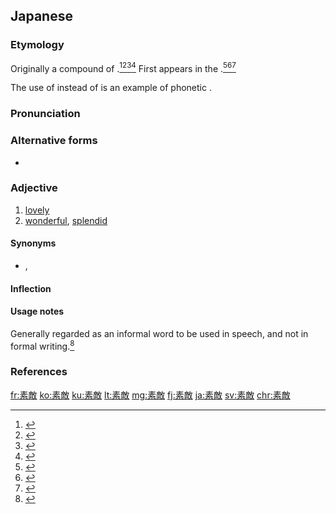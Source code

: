 ==Japanese==
{{ja-kanjitab|す|てき|yomi=on}}

===Etymology===
Originally a compound of {{compound|lang=ja|sort=すてき|素|tr1=su|pos1=abbreviation of {{m|ja|素晴らしい}} ''subarashii'', “wonderful, superb”|的|tr2=teki|t2=-ish, -like|pos=adjectivizing suffix}}.<ref name="KDJ">{{R:Kokugo Dai Jiten}}</ref><ref name="DJR">{{R:Daijirin}}</ref><ref name="DJS">{{R:Daijisen}}</ref><ref name="SMK5">{{R:Shinmeikai5}}</ref>  First appears in the {{w|Edo period}}.<ref name="KDJ">{{R:Kokugo Dai Jiten}}</ref><ref name="DJR">{{R:Daijirin}}</ref><ref name="DJS">{{R:Daijisen}}</ref>

The use of {{m|ja|敵|tr=teki||enemy}} instead of {{m|ja|的|tr=teki||-ish, -like}} is an example of phonetic {{ateji|sort=すてき}}.

===Pronunciation===
{{ja-pron|yomi=o|すてき|acc=0|acc_ref=DJR,SMK5}}

===Alternative forms===
* {{ja-l|素的}}

===Adjective===
{{ja-adj|infl=な|すてき}}

# [[lovely]]
# [[wonderful]], [[splendid]]

====Synonyms====
* {{sense|wonderful}} {{ja-r|素晴らしい|すばらしい|wonderful}}, {{ja-r|凄い|すごい|amazing}}

====Inflection====
{{ja-na|すてき}}

====Usage notes====
Generally regarded as an informal word to be used in speech, and not in formal writing.<ref name="SMK5">{{R:Shinmeikai5}}</ref>

===References===
<references/>

[[fr:素敵]]
[[ko:素敵]]
[[ku:素敵]]
[[lt:素敵]]
[[mg:素敵]]
[[fj:素敵]]
[[ja:素敵]]
[[sv:素敵]]
[[chr:素敵]]